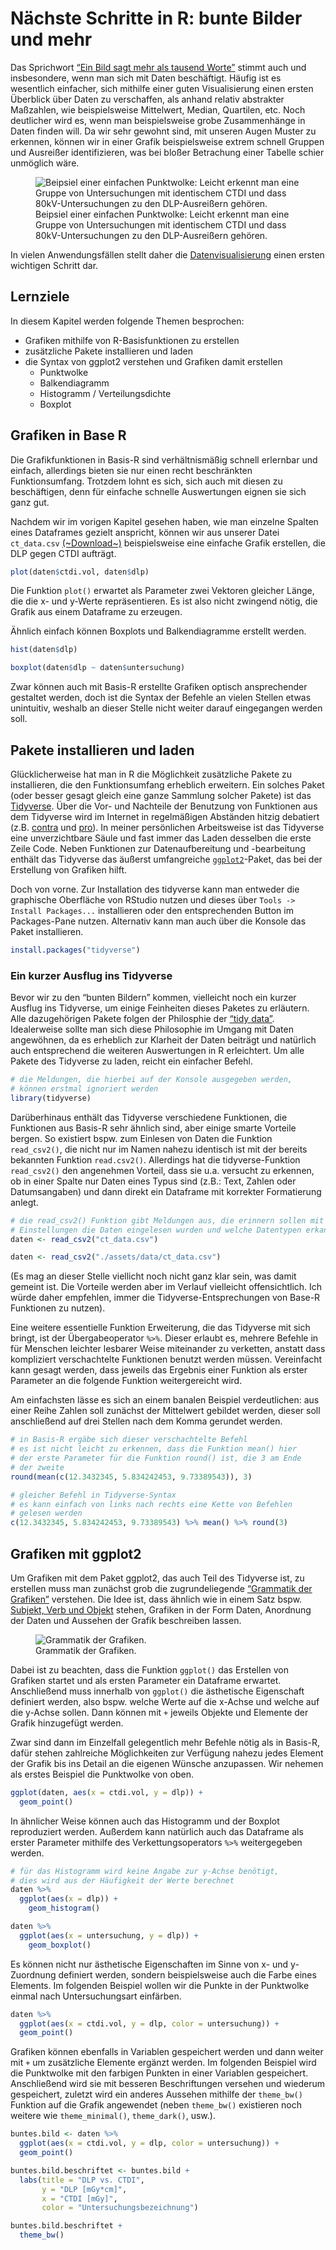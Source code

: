# Nächste Schritte in R: bunte Bilder und mehr

Das Sprichwort ["Ein Bild sagt mehr als tausend Worte"](https://de.wikipedia.org/wiki/Ein_Bild_sagt_mehr_als_tausend_Worte) stimmt auch und insbesondere, wenn man sich mit Daten beschäftigt. Häufig ist es wesentlich einfacher, sich mithilfe einer guten Visualisierung einen ersten Überblick über Daten zu verschaffen, als anhand relativ abstrakter Maßzahlen, wie beispielsweise Mittelwert, Median, Quartilen, etc. Noch deutlicher wird es, wenn man beispielsweise grobe Zusammenhänge in Daten finden will. Da wir sehr gewohnt sind, mit unseren Augen Muster zu erkennen, können wir in einer Grafik beispielsweise extrem schnell Gruppen und Ausreißer identifizieren, was bei bloßer Betrachung einer Tabelle schier unmöglich wäre.

![Beipsiel einer einfachen Punktwolke: Leicht erkennt man eine Gruppe von Untersuchungen mit identischem CTDI und dass 80kV-Untersuchungen zu den DLP-Ausreißern gehören.](./assets/img/dosis_traumaspirale.png)

In vielen Anwendungsfällen stellt daher die [Datenvisualisierung](https://de.wikipedia.org/wiki/Informationsvisualisierung) einen ersten wichtigen Schritt dar.

## Lernziele

In diesem Kapitel werden folgende Themen besprochen:

- Grafiken mithilfe von R-Basisfunktionen zu erstellen
- zusätzliche Pakete installieren und laden
- die Syntax von ggplot2 verstehen und Grafiken damit erstellen
    - Punktwolke
    - Balkendiagramm
    - Histogramm / Verteilungsdichte
    - Boxplot

## Grafiken in Base R

Die Grafikfunktionen in Basis-R sind verhältnismäßig schnell erlernbar und einfach, allerdings bieten sie nur einen recht beschränkten Funktionsumfang. Trotzdem lohnt es sich, sich auch mit diesen zu beschäftigen, denn für einfache schnelle Auswertungen eignen sie sich ganz gut.

Nachdem wir im vorigen Kapitel gesehen haben, wie man einzelne Spalten eines Dataframes gezielt anspricht, können wir aus unserer Datei `ct_data.csv` [(\~Download\~)](./assets/data/ct_data.csv) beispielsweise eine einfache Grafik erstellen, die DLP gegen CTDI aufträgt.

```r
plot(daten$ctdi.vol, daten$dlp)
```

Die Funktion `plot()` erwartet als Parameter zwei Vektoren gleicher Länge, die die x- und y-Werte repräsentieren. Es ist also nicht zwingend nötig, die Grafik aus einem Dataframe zu erzeugen.

Ähnlich einfach können Boxplots und Balkendiagramme erstellt werden.

```r
hist(daten$dlp)

boxplot(daten$dlp ~ daten$untersuchung)
```

Zwar können auch mit Basis-R erstellte Grafiken optisch ansprechender gestaltet werden, doch ist die Syntax der Befehle an vielen Stellen etwas unintuitiv, weshalb an dieser Stelle nicht weiter darauf eingegangen werden soll.

## Pakete installieren und laden

Glücklicherweise hat man in R die Möglichkeit zusätzliche Pakete zu installieren, die den Funktionsumfang erheblich erweitern. Ein solches Paket (oder besser gesagt gleich eine ganze Sammlung solcher Pakete) ist das [Tidyverse](https://www.tidyverse.org). Über die Vor- und Nachteile der Benutzung von Funktionen aus dem Tidyverse wird im Internet in regelmäßigen Abständen hitzig debatiert (z.B. [contra](https://blog.ephorie.de/why-i-dont-use-the-tidyverse) und [pro](http://varianceexplained.org/r/teach-tidyverse/)). In meiner persönlichen Arbeitsweise ist das Tidyverse eine unverzichtbare Säule und fast immer das Laden desselben die erste Zeile Code. Neben Funktionen zur Datenaufbereitung und -bearbeitung enthält das Tidyverse das äußerst umfangreiche [`ggplot2`](https://ggplot2.tidyverse.org)-Paket, das bei der Erstellung von Grafiken hilft.

Doch von vorne. Zur Installation des tidyverse kann man entweder die graphische Oberfläche von RStudio nutzen und dieses über `Tools -> Install Packages...` installieren oder den entsprechenden Button im Packages-Pane nutzen. Alternativ kann man auch über die Konsole das Paket installieren.

```r
install.packages("tidyverse")
```

### Ein kurzer Ausflug ins Tidyverse

Bevor wir zu den "bunten Bildern" kommen, vielleicht noch ein kurzer Ausflug ins Tidyverse, um einige Feinheiten dieses Paketes zu erläutern. Alle dazugehörigen Pakete folgen der Philosphie der ["tidy data"](https://en.wikipedia.org/wiki/Tidy_data). Idealerweise sollte man sich diese Philosophie im Umgang mit Daten angewöhnen, da es erheblich zur Klarheit der Daten beiträgt und natürlich auch entsprechend die weiteren Auswertungen in R erleichtert. Um alle Pakete des Tidyverse zu laden, reicht ein einfacher Befehl.

```r
# die Meldungen, die hierbei auf der Konsole ausgegeben werden,
# können erstmal ignoriert werden
library(tidyverse)
```

Darüberhinaus enthält das Tidyverse verschiedene Funktionen, die Funktionen aus Basis-R sehr ähnlich sind, aber einige smarte Vorteile bergen. So existiert bspw. zum Einlesen von Daten die Funktion `read_csv2()`, die nicht nur im Namen nahezu identisch ist mit der bereits bekannten Funktion `read.csv2()`. Allerdings hat die tidyverse-Funktion `read_csv2()` den angenehmen Vorteil, dass sie u.a. versucht zu erkennen, ob in einer Spalte nur Daten eines Typus sind (z.B.: Text, Zahlen oder Datumsangaben) und dann direkt ein Dataframe mit korrekter Formatierung anlegt.

```r
# die read_csv2() Funktion gibt Meldungen aus, die erinnern sollen mit welchen
# Einstellungen die Daten eingelesen wurden und welche Datentypen erkannt wurden.
daten <- read_csv2("ct_data.csv")
```

```r
daten <- read_csv2("./assets/data/ct_data.csv")
```

(Es mag an dieser Stelle viellicht noch nicht ganz klar sein, was damit gemeint ist. Die Vorteile werden aber im Verlauf vielleicht offensichtlich. Ich würde daher empfehlen, immer die Tidyverse-Entsprechungen von Base-R Funktionen zu nutzen).

Eine weitere essentielle Funktion Erweiterung, die das Tidyverse mit sich bringt, ist der Übergabeoperator `%>%`. Dieser erlaubt es, mehrere Befehle in für Menschen leichter lesbarer Weise miteinander zu verketten, anstatt dass kompliziert verschachtelte Funktionen benutzt werden müssen. Vereinfacht kann gesagt werden, dass jeweils das Ergebnis einer Funktion als erster Parameter an die folgende Funktion weitergereicht wird.

Am einfachsten lässe es sich an einem banalen Beispiel verdeutlichen: aus einer Reihe Zahlen soll zunächst der Mittelwert gebildet werden, dieser soll anschließend auf drei Stellen nach dem Komma gerundet werden.

```r
# in Basis-R ergäbe sich dieser verschachtelte Befehl
# es ist nicht leicht zu erkennen, dass die Funktion mean() hier
# der erste Parameter für die Funktion round() ist, die 3 am Ende
# der zweite
round(mean(c(12.3432345, 5.834242453, 9.73389543)), 3)

# gleicher Befehl in Tidyverse-Syntax
# es kann einfach von links nach rechts eine Kette von Befehlen
# gelesen werden
c(12.3432345, 5.834242453, 9.73389543) %>% mean() %>% round(3)
```

## Grafiken mit ggplot2

Um Grafiken mit dem Paket ggplot2, das auch Teil des Tidyverse ist, zu erstellen muss man zunächst grob die zugrundeliegende ["Grammatik der Grafiken"](http://dx.doi.org/10.1198/jcgs.2009.07098) verstehen. Die Idee ist, dass ähnlich wie in einem Satz bspw. [Subjekt, Verb und Objekt](https://de.wikipedia.org/wiki/Subjekt-Verb-Objekt) stehen, Grafiken in der Form Daten, Anordnung der Daten und Aussehen der Grafik beschreiben lassen.

![Grammatik der Grafiken.](./assets/img/ggplot.png)

Dabei ist zu beachten, dass die Funktion `ggplot()` das Erstellen von Grafiken startet und als ersten Parameter ein Dataframe erwartet. Anschließend muss innerhalb von `ggplot()` die ästhetische Eigenschaft definiert werden, also bspw. welche Werte auf die x-Achse und welche auf die y-Achse sollen. Dann können mit `+` jeweils Objekte und Elemente der Grafik hinzugefügt werden.

Zwar sind dann im Einzelfall gelegentlich mehr Befehle nötig als in Basis-R, dafür stehen zahlreiche Möglichkeiten zur Verfügung nahezu jedes Element der Grafik bis ins Detail an die eigenen Wünsche anzupassen. Wir nehemen als erstes Beispiel die Punktwolke von oben.

```r
ggplot(daten, aes(x = ctdi.vol, y = dlp)) +
  geom_point()
```

In ähnlicher Weise können auch das Histogramm und der Boxplot reproduziert werden. Außerdem kann natürlich auch das Dataframe als erster Parameter mithilfe des Verkettungsoperators `%>%` weitergegeben werden.

```r
# für das Histogramm wird keine Angabe zur y-Achse benötigt,
# dies wird aus der Häufigkeit der Werte berechnet
daten %>%
  ggplot(aes(x = dlp)) +
    geom_histogram()

daten %>%
  ggplot(aes(x = untersuchung, y = dlp)) +
    geom_boxplot()
```

Es können nicht nur ästhetische Eigenschaften im Sinne von x- und y-Zuordnung definiert werden, sondern beispielsweise auch die Farbe eines Elements. Im folgenden Beispiel wollen wir die Punkte in der Punktwolke einmal nach Untersuchungsart einfärben.

```r
daten %>%
  ggplot(aes(x = ctdi.vol, y = dlp, color = untersuchung)) +
  geom_point()
```

Grafiken können ebenfalls in Variablen gespeichert werden und dann weiter mit `+` um zusätzliche Elemente ergänzt werden. Im folgenden Beispiel wird die Punktwolke mit den farbigen Punkten in einer Variablen gespeichert. Anschließend wird sie mit besseren Beschriftungen versehen und wiederum gespeichert, zuletzt wird ein anderes Aussehen mithilfe der `theme_bw()` Funktion auf die Grafik angewendet (neben `theme_bw()` existieren noch weitere wie `theme_minimal()`, `theme_dark()`, usw.).

```r
buntes.bild <- daten %>%
  ggplot(aes(x = ctdi.vol, y = dlp, color = untersuchung)) +
  geom_point()

buntes.bild.beschriftet <- buntes.bild +
  labs(title = "DLP vs. CTDI",
       y = "DLP [mGy*cm]",
       x = "CTDI [mGy]",
       color = "Untersuchungsbezeichnung")

buntes.bild.beschriftet +
  theme_bw()
```
